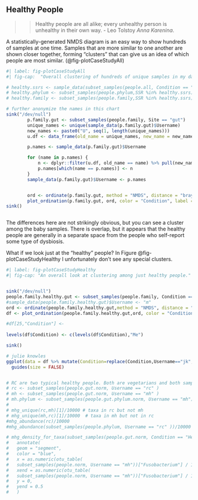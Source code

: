 ## Healthy People {#CaseStudyHealthy}

>>Healthy people are all alike; every unhealthy person is unhealthy in their own way. 
>> - Leo Tolstoy _Anna Karenina_.

A statistically-generated NMDS diagram is an easy way to show hundreds of samples at one time. Samples that are more similar to one another are shown closer together, forming "clusters" that can give us an idea of which people are most similar.  (@fig-plotCaseStudyAll)


```r
#| label: fig-plotCaseStudyAll
#| fig-cap:  "Overall clustering of hundreds of unique samples in my database." 

# healthy.ssrs <- sample_data(subset_samples(people.all, Condition == "Healthy"))$SSR
# healthy.phylum <- subset_samples(people.phylum,SSR %in% healthy.ssrs)
# healthy.family <- subset_samples(people.family,SSR %in% healthy.ssrs)

# further anonymize the names in this chart
sink("/dev/null")
        p.family.gut <- subset_samples(people.family, Site == "gut")
        unique_names <- unique(sample_data(p.family.gut)$Username)
        new_names <- paste0("U", seq(1, length(unique_names)))
        u.df <- data_frame(old_name = unique_names, new_name = new_names)

        p.names <- sample_data(p.family.gut)$Username

        for (name in p.names) {
            n <- dplyr::filter(u.df, old_name == name) %>% pull(new_name)
            p.names[which(name == p.names)] <- n
        }
        sample_data(p.family.gut)$Username <- p.names


        ord <- ordinate(p.family.gut, method = "NMDS", distance = "bray")
        plot_ordination(p.family.gut, ord, color = "Condition", label = "Username")
sink()



```

The differences here are not strikingly obvious, but you can see a cluster among the baby samples. There is overlap, but it appears that the healthy people are generally in a separate space from the people who self-report some type of dysbiosis.

What if we look just at the "healthy" people? In Figure @fig-plotCaseStudyHealthy I unfortunately don't see any special clusters.

```r
#| label: fig-plotCaseStudyHealthy
#| fig-cap: "An overall look at clustering among just healthy people."


sink("/dev/null")
people.family.healthy.gut <- subset_samples(people.family, Condition == "Healthy" & Site=="gut")
#sample_data(people.family.healthy.gut)$Username <- "m"
ord <- ordinate(people.family.healthy.gut,method = "NMDS", distance = "bray")
df <- plot_ordination(people.family.healthy.gut,ord, color = "Condition", label = NULL, justDF = TRUE) 

#df[25,"Condition"] <- 
  
levels(df$Condition) <- c(levels(df$Condition),"Me")

sink()

# julie knowles
ggplot(data = df %>% mutate(Condition=replace(Condition,Username=="jk","Me")) , aes(x=NMDS1,y=NMDS2, color = Condition, size = as.numeric(Condition))) + geom_point() +
  guides(size = FALSE)



```







```r
# RC are two typical healthy people. Both are vegetarians and both sampled themselves recently on the same date.
# rc <- subset_samples(people.gut.norm, Username == "rc" )
# mh <- subset_samples(people.gut.norm, Username == "mh" )
# mh.phylum <- subset_samples(people.gut.phylum.norm, Username == "mh")
# 
# mhg_unique(rc,mh)[1]/10000 # taxa in rc but not mh
# mhg_unique(mh,rc)[1]/10000  # taxa in mh but not in rc
#mhg_abundance(rc)/10000
#mhg_abundance(subset_samples(people.phylum, Username == "rc" ))/10000
```


```r
# mhg_density_for_taxa(subset_samples(people.gut.norm, Condition == "Healthy"),"Fusobacterium") + 
#   annotate(
#   geom = "segment",
#   color = "blue",
#   x = as.numeric(otu_table(
#   subset_samples(people.norm, Username == "mh"))["Fusobacterium"] / 10000),
#   xend = as.numeric(otu_table(
#   subset_samples(people.norm, Username == "mh"))["Fusobacterium"] / 10000),
#   y = 0,
#   yend = 0.5
#   )

```

